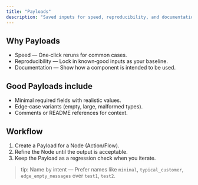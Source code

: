 ```yaml
---
title: "Payloads"
description: "Saved inputs for speed, reproducibility, and documentation"
---
```


## Why Payloads

- Speed — One‑click reruns for common cases.
- Reproducibility — Lock in known‑good inputs as your baseline.
- Documentation — Show how a component is intended to be used.

## Good Payloads include

- Minimal required fields with realistic values.
- Edge‑case variants (empty, large, malformed types).
- Comments or README references for context.

## Workflow

1. Create a Payload for a Node (Action/Flow).
2. Refine the Node until the output is acceptable.
3. Keep the Payload as a regression check when you iterate.

> tip: Name by intent — Prefer names like `minimal`, `typical_customer`, `edge_empty_messages` over `test1`, `test2`.